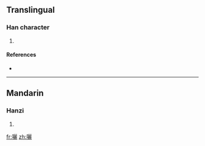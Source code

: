 ==Translingual==

===Han character===
{{Han char|rn=30|rad=口|as=19|sn=22|four=|canj=口一一心 (RMMP), X口一一心 (XRMMP)}}

# {{defn|Han|sort=口19}}

====References====
* {{Han ref|kx=0215.090|dkj=04628|hdz=10707.140|uh=56C7|ud=22215}}

----

==Mandarin==

===Hanzi===
{{cmn-hanzi|pin=[[lì]] ([[li4]])|wg=li<sup>4</sup>}}

# {{defn|Mandarin}}

[[fr:囇]]
[[zh:囇]]